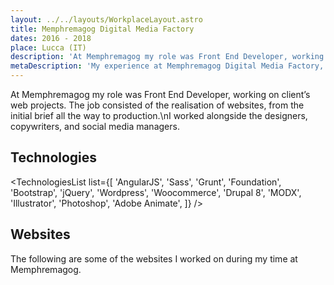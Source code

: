 ```yaml
---
layout: ../../layouts/WorkplaceLayout.astro
title: Memphremagog Digital Media Factory
dates: 2016 - 2018
place: Lucca (IT)
description: 'At Memphremagog my role was Front End Developer, working on clients’ web projects. The job consisted of the realisation of websites, from the initial brief all the way to production.'
metaDescription: 'My experience at Memphremagog Digital Media Factory, as Front End Developer, working on clients’ web projects.'
---
```



At Memphremagog my role was Front End Developer, working on client’s web projects. The job consisted of the realisation of websites, from the initial brief all the way to production.\nI worked alongside the designers, copywriters, and social media managers.

## Technologies

<TechnologiesList list={[
	'AngularJS',
	'Sass',
	'Grunt',
	'Foundation',
	'Bootstrap',
	'jQuery',
	'Wordpress',
	'Woocommerce',
	'Drupal 8',
	'MODX',
	'Illustrator',
	'Photoshop',
	'Adobe Animate',
]} />

## Websites

<div style="margin-block-end: 1.5rem;">
	The following are some of the websites I worked on during my time at Memphremagog.
</div>

<TwoColumn>
	<ExampleWebsite url="http://www.lalocandafrancigena.it" title="La locanda francigena" image={LocandaFrancigena} />
	<ExampleWebsite url="http://madeinlucca.it" title="Made in Lucca" image={MadeInLucca} />
	<ExampleWebsite url="http://www.tecnoservice.lucca.it" title="Tecnoservice Lucca" image={TecnoserviceLucca} />
	<ExampleWebsite url="http://www.rctabletop.it" title="RC Tabletop" image={RcTabletop} />
	<ExampleWebsite url="http://www.eventservicetuscany.it" title="Event Service Tuscany" image={EventServiceTuscany} />
</TwoColumn>